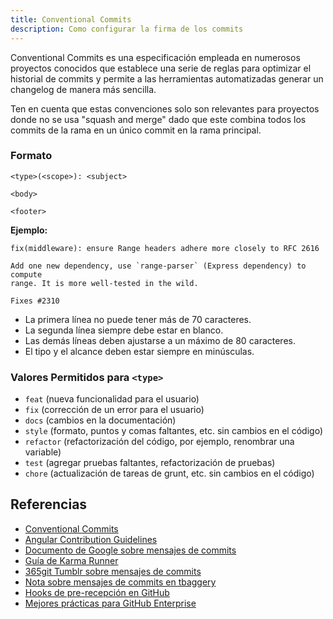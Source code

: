 ```yaml
---
title: Conventional Commits
description: Como configurar la firma de los commits
---
```


Conventional Commits es una especificación empleada en numerosos proyectos conocidos que establece una serie de reglas para optimizar el historial de commits y permite a las herramientas automatizadas generar un changelog de manera más sencilla.

<Aside>Ten en cuenta que estas convenciones solo son relevantes para proyectos donde no se usa "squash and merge" dado que este combina todos los commits de la rama en un único commit en la rama principal.</Aside>

### Formato

```
<type>(<scope>): <subject>

<body>

<footer>
```

**Ejemplo:**

```
fix(middleware): ensure Range headers adhere more closely to RFC 2616

Add one new dependency, use `range-parser` (Express dependency) to compute
range. It is more well-tested in the wild.

Fixes #2310
```

- La primera línea no puede tener más de 70 caracteres.
- La segunda línea siempre debe estar en blanco.
- Las demás líneas deben ajustarse a un máximo de 80 caracteres.
- El tipo y el alcance deben estar siempre en minúsculas.

### Valores Permitidos para `<type>`

- `feat` (nueva funcionalidad para el usuario)
- `fix` (corrección de un error para el usuario)
- `docs` (cambios en la documentación)
- `style` (formato, puntos y comas faltantes, etc. sin cambios en el código)
- `refactor` (refactorización del código, por ejemplo, renombrar una variable)
- `test` (agregar pruebas faltantes, refactorización de pruebas)
- `chore` (actualización de tareas de grunt, etc. sin cambios en el código)

## Referencias

- [Conventional Commits](https://www.conventionalcommits.org/)
- [Angular Contribution Guidelines](https://github.com/angular/angular/blob/master/CONTRIBUTING.md)
- [Documento de Google sobre mensajes de commits](https://docs.google.com/document/d/1QrDFcIiPjSLDn3EL15IJygNPiHORgU1_OOAqWjiDU5Y)
- [Guía de Karma Runner](http://karma-runner.github.io/1.0/dev/git-commit-msg.html)
- [365git Tumblr sobre mensajes de commits](http://365git.tumblr.com/post/3308646748/writing-git-commit-messages)
- [Nota sobre mensajes de commits en tbaggery](https://tbaggery.com/2008/04/19/a-note-about-git-commit-messages.html)
- [Hooks de pre-recepción en GitHub](https://github.com/github/platform-samples/tree/master/pre-receive-hooks)
- [Mejores prácticas para GitHub Enterprise](https://github.community/t5/GitHub-Enterprise-Best-Practices/Using-pre-receive-hooks-in-GitHub-Enterprise/ba-p/13863)
